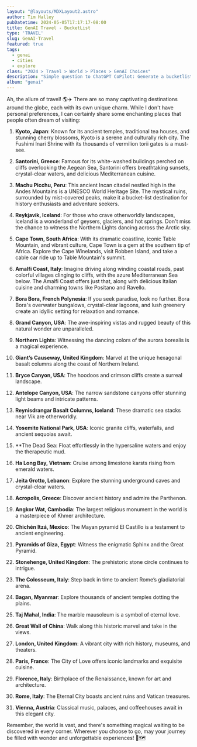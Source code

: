 ```yaml
---
layout: "@layouts/MDXLayout2.astro"
author: Tim Halley
pubDatetime: 2024-05-05T17:17:17-08:00
title: GenAI Travel - BucketList
type: 'TRAVEL'
slug: GenAI-Travel
featured: true
tags:
  - genai
  - cities
  - explore
class: "2024 > Travel > World > Places > GenAI Choices"
description: "Simple question to ChatGPT CoPilot: Generate a bucketlist for must see travel locations before its too late!"
album: "genai"
---
```

Ah, the allure of travel! 🌎✈️ There are so many captivating destinations around the globe, each with its own unique charm. While I don't have personal preferences, I can certainly share some enchanting places that people often dream of visiting:

1. **Kyoto, Japan**: Known for its ancient temples, traditional tea houses, and stunning cherry blossoms, Kyoto is a serene and culturally rich city. The Fushimi Inari Shrine with its thousands of vermilion torii gates is a must-see.

2. **Santorini, Greece**: Famous for its white-washed buildings perched on cliffs overlooking the Aegean Sea, Santorini offers breathtaking sunsets, crystal-clear waters, and delicious Mediterranean cuisine.

3. **Machu Picchu, Peru**: This ancient Incan citadel nestled high in the Andes Mountains is a UNESCO World Heritage Site. The mystical ruins, surrounded by mist-covered peaks, make it a bucket-list destination for history enthusiasts and adventure seekers.

4. **Reykjavik, Iceland**: For those who crave otherworldly landscapes, Iceland is a wonderland of geysers, glaciers, and hot springs. Don't miss the chance to witness the Northern Lights dancing across the Arctic sky.

5. **Cape Town, South Africa**: With its dramatic coastline, iconic Table Mountain, and vibrant culture, Cape Town is a gem at the southern tip of Africa. Explore the Cape Winelands, visit Robben Island, and take a cable car ride up to Table Mountain's summit.

6. **Amalfi Coast, Italy**: Imagine driving along winding coastal roads, past colorful villages clinging to cliffs, with the azure Mediterranean Sea below. The Amalfi Coast offers just that, along with delicious Italian cuisine and charming towns like Positano and Ravello.

7. **Bora Bora, French Polynesia**: If you seek paradise, look no further. Bora Bora's overwater bungalows, crystal-clear lagoons, and lush greenery create an idyllic setting for relaxation and romance.

8. **Grand Canyon, USA**: The awe-inspiring vistas and rugged beauty of this natural wonder are unparalleled.

9. **Northern Lights**: Witnessing the dancing colors of the aurora borealis is a magical experience.

10. **Giant’s Causeway, United Kingdom**: Marvel at the unique hexagonal basalt columns along the coast of Northern Ireland.

11. **Bryce Canyon, USA**: The hoodoos and crimson cliffs create a surreal landscape.

12. **Antelope Canyon, USA**: The narrow sandstone canyons offer stunning light beams and intricate patterns.

13. **Reynisdrangar Basalt Columns, Iceland**: These dramatic sea stacks near Vik are otherworldly.

14. **Yosemite National Park, USA**: Iconic granite cliffs, waterfalls, and ancient sequoias await.

15. **The Dead Sea: Float effortlessly in the hypersaline waters and enjoy the therapeutic mud.

16. **Ha Long Bay, Vietnam**: Cruise among limestone karsts rising from emerald waters.

17. **Jeita Grotto, Lebanon**: Explore the stunning underground caves and crystal-clear waters.

18. **Acropolis, Greece**: Discover ancient history and admire the Parthenon.

19. **Angkor Wat, Cambodia**: The largest religious monument in the world is a masterpiece of Khmer architecture.

20. **Chichén Itzá, Mexico**: The Mayan pyramid El Castillo is a testament to ancient engineering.

21. **Pyramids of Giza, Egypt**: Witness the enigmatic Sphinx and the Great Pyramid.

22. **Stonehenge, United Kingdom**: The prehistoric stone circle continues to intrigue.

23. **The Colosseum, Italy**: Step back in time to ancient Rome’s gladiatorial arena.

24. **Bagan, Myanmar**: Explore thousands of ancient temples dotting the plains.

25. **Taj Mahal, India**: The marble mausoleum is a symbol of eternal love.

26. **Great Wall of China**: Walk along this historic marvel and take in the views.

27. **London, United Kingdom**: A vibrant city with rich history, museums, and theaters.

28. **Paris, France**: The City of Love offers iconic landmarks and exquisite cuisine.

29. **Florence, Italy**: Birthplace of the Renaissance, known for art and architecture.

30. **Rome, Italy**: The Eternal City boasts ancient ruins and Vatican treasures.

31. **Vienna, Austria**: Classical music, palaces, and coffeehouses await in this elegant city.

Remember, the world is vast, and there's something magical waiting to be discovered in every corner. Wherever you choose to go, may your journey be filled with wonder and unforgettable experiences! 🌟🗺️